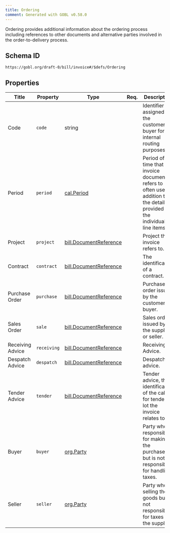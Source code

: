 ```yaml
---
title: Ordering
comment: Generated with GOBL v0.58.0
---
```


Ordering provides additional information about the ordering process including references to other documents and alternative parties involved in the order-to-delivery process.

## Schema ID

`https://gobl.org/draft-0/bill/invoice#/$defs/Ordering`

## Properties

| Title            | Property    | Type                                                       | Req. | Description                                                                                                                     |
|------------------|-------------|------------------------------------------------------------|------|---------------------------------------------------------------------------------------------------------------------------------|
| Code             | `code`      | string                                                     |      | Identifier assigned by the customer or buyer for internal routing purposes.                                                     |
| Period           | `period`    | [cal.Period](/draft-0/cal/period)                          |      | Period of time that the invoice document refers to often used in addition to the details provided in the individual line items. |
| Project          | `project`   | [bill.DocumentReference](/draft-0/bill/document_reference) |      | Project this invoice refers to.                                                                                                 |
| Contract         | `contract`  | [bill.DocumentReference](/draft-0/bill/document_reference) |      | The identification of a contract.                                                                                               |
| Purchase Order   | `purchase`  | [bill.DocumentReference](/draft-0/bill/document_reference) |      | Purchase order issued by the customer or buyer.                                                                                 |
| Sales Order      | `sale`      | [bill.DocumentReference](/draft-0/bill/document_reference) |      | Sales order issued by the supplier or seller.                                                                                   |
| Receiving Advice | `receiving` | [bill.DocumentReference](/draft-0/bill/document_reference) |      | Receiving Advice.                                                                                                               |
| Despatch Advice  | `despatch`  | [bill.DocumentReference](/draft-0/bill/document_reference) |      | Despatch advice.                                                                                                                |
| Tender Advice    | `tender`    | [bill.DocumentReference](/draft-0/bill/document_reference) |      | Tender advice, the identification of the call for tender or lot the invoice relates to.                                         |
| Buyer            | `buyer`     | [org.Party](/draft-0/org/party)                            |      | Party who is responsible for making the purchase, but is not responsible for handling taxes.                                    |
| Seller           | `seller`    | [org.Party](/draft-0/org/party)                            |      | Party who is selling the goods but is not responsible for taxes like the supplier.                                              |

